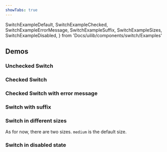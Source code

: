 ```yaml
---
showTabs: true
---
```


  SwitchExampleDefault,
  SwitchExampleChecked,
  SwitchExampleErrorMessage,
  SwitchExampleSuffix,
  SwitchExampleSizes,
  SwitchExampleDisabled,
} from 'Docs/uilib/components/switch/Examples'

## Demos

### Unchecked Switch

<SwitchExampleDefault />

### Checked Switch

<SwitchExampleChecked />

### Checked Switch with error message

<SwitchExampleErrorMessage />

### Switch with suffix

<SwitchExampleSuffix />

### Switch in different sizes

As for now, there are two sizes. `medium` is the default size.

<SwitchExampleSizes />

### Switch in disabled state

<SwitchExampleDisabled />
